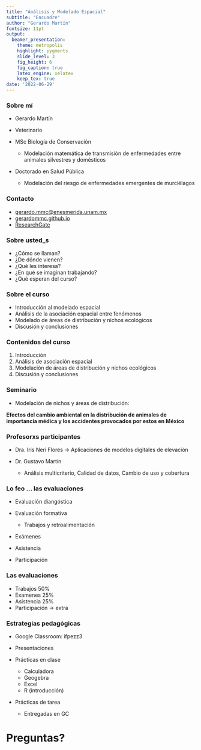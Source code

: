 ```yaml
---
title: "Análisis y Modelado Espacial"
subtitle: "Encuadre"
author: "Gerardo Martín"
fontsize: 11pt
output:
  beamer_presentation:
    theme: metropolis
    highlight: pygments
    slide_level: 3
    fig_height: 6
    fig_caption: true
    latex_engine: xelatex
    keep_tex: true
date: '2022-06-29'
---
```


### Sobre mí

- Gerardo Martín

- Veterinario

- MSc Biología de Conservación

    - Modelación matemática de transmisión de enfermedades entre animales silvestres y domésticos

- Doctorado en Salud Pública

    - Modelación del riesgo de enfermedades emergentes de murciélagos
    
### Contacto

- [gerardo.mmc@enesmerida.unam.mx](mailto:gerardo.mmc@enesmerida.unam.mx)
- [gerardommc.github.io](https://gerardommc.github.io)
- [ResearchGate](https://www.researchgate.net/profile/Gerardo-Martin)

### Sobre usted_s

- ¿Cómo se llaman?
- ¿De dónde vienen?
- ¿Qué les interesa?
- ¿En qué se imaginan trabajando?
- ¿Qué esperan del curso?

### Sobre el curso

- Introducción al modelado espacial
- Análisis de la asociación espacial entre fenómenos
- Modelado de áreas de distribución y nichos ecológicos
- Discusión y conclusiones
    
### Contenidos del curso

1. Introducción
2. Análisis de asociación espacial
3. Modelación de áreas de distribución y nichos ecológicos
4. Discusión y conclusiones

### Seminario

- Modelación de nichos y áreas de distribución:

**Efectos del cambio ambiental en la distribución de animales de importancia médica y los accidentes provocados por estos en México**

### Profesorxs participantes

- Dra. Iris Neri Flores $\rightarrow$ Aplicaciones de modelos digitales de elevación

- Dr. Gustavo Martín

    - Análisis multicriterio, Calidad de datos, Cambio de uso y cobertura

### Lo feo ... las evaluaciones

- Evaluación diangóstica
- Evaluación formativa

    - Trabajos y retroalimentación
- Exámenes
- Asistencia
- Participación

### Las evaluaciones

- Trabajos 50%
- Examenes 25%
- Asistencia 25%
- Participación $\rightarrow$ extra

### Estrategias pedagógicas

- Google Classroom: ifpezz3
- Presentaciones
- Prácticas en clase

    - Calculadora
    - Geogebra
    - Excel
    - R (introducción)

- Prácticas de tarea

    - Entregadas en GC

# Preguntas?